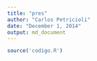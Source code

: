 ```yaml
---
title: "pres"
author: "Carlos Petricioli"
date: "December 1, 2014"
output: md_document
---
```


```r
source('codigo.R')
```
